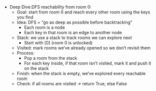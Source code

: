 - Deep Dive:DFS reachability from room 0:
    - Goal: start from room 0 and reach every other room using the keys you find
    - Idea: DFS = “go as deep as possible before backtracking”
        - Each room is a node
        - Each key in that room is an edge to another node
    - Stack: we use a stack to track rooms we can explore next
        - Start with [0] (room 0 is unlocked)
    - Visited: mark rooms we’ve already opened so we don’t revisit them
    - Process:
        - Pop a room from the stack
        - For each key inside, if that room isn’t visited, mark it and push it on the stack
    - Finish: when the stack is empty, we’ve explored every reachable room
    - Check: if all rooms are visited → return True, else False